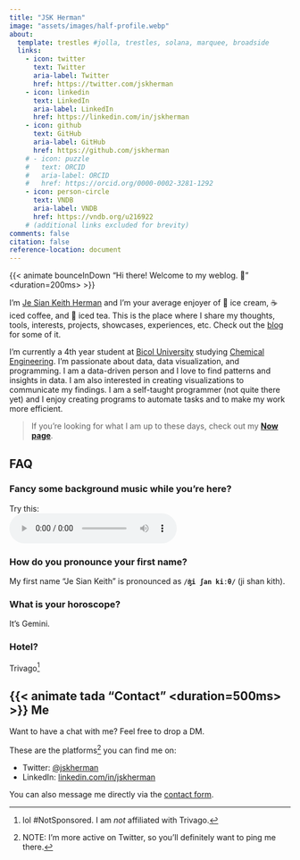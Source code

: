 ```yaml
---
title: "JSK Herman"
image: "assets/images/half-profile.webp"
about:
  template: trestles #jolla, trestles, solana, marquee, broadside
  links:
    - icon: twitter
      text: Twitter
      aria-label: Twitter
      href: https://twitter.com/jskherman
    - icon: linkedin
      text: LinkedIn
      aria-label: LinkedIn
      href: https://linkedin.com/in/jskherman
    - icon: github
      text: GitHub
      aria-label: GitHub
      href: https://github.com/jskherman
    # - icon: puzzle
    #   text: ORCID
    #   aria-label: ORCID
    #   href: https://orcid.org/0000-0002-3281-1292
    - icon: person-circle
      text: VNDB
      aria-label: VNDB
      href: https://vndb.org/u216922
    # (additional links excluded for brevity)
comments: false
citation: false
reference-location: document
---
```


{{< animate bounceInDown "Hi there! Welcome to my weblog. 👋" <duration=200ms> >}} <br>

I'm [Je Sian Keith Herman](#firstname) and I'm your average enjoyer of 🍨 ice cream, ☕ iced coffee, and 🍹 iced tea. This is the place where I share my thoughts, tools, interests, projects, showcases, experiences, etc. Check out the [blog](/blog.qmd) for some of it.

I'm currently a 4th year student at [Bicol University][BU] studying [Chemical Engineering][ChE]. I'm passionate about data, data visualization, and programming. I am a data-driven person and I love to find patterns and insights in data. I am also interested in creating visualizations to communicate my findings. I am a self-taught programmer (not quite there yet) and I enjoy creating programs to automate tasks and to make my work more efficient.

> If you're looking for what I am up to these days, check out my **[Now page](/p/now.qmd)**.

## FAQ

::: {.callout-tip collapse="true"}

### Fancy some background music while you're here?

Try this: <br/>
<audio controls><source src="https://res.cloudinary.com/jskherman/video/upload/v1641875513/Website/isekai_shokudou-main_ost.mp3" type="audio/mpeg" name="Restaurant to Another World (Isekai Shokudou) Main Theme">Your browser does not support the audio html element.</audio>
:::

::: {.callout-tip collapse="true"}

### How do you pronounce your first name?

My first name "Je Sian Keith" is pronounced as **`/ʤi ʃan kiːθ/`** (ji shan kith).
:::

::: {.callout-tip collapse="true"}

### What is your horoscope?
It’s Gemini.
:::

::: {.callout-tip collapse="true"}

### Hotel?
Trivago[^2]
:::

## {{< animate tada "Contact" <duration=500ms> >}} Me

Want to have a chat with me? Feel free to drop a DM. <!-- I am also open to collaborations and opportunities. -->

 
These are the platforms[^3] you can find me on:

- Twitter: [\@jskherman][twitter]
- LinkedIn: [linkedin.com/in/jskherman][linkedin]

You can also message me directly via the [contact form](contact.qmd).

<!-- Footnotes -->

[^1]: This blog is an example project.
  I am not a professional writer nor a programmer. I am just a guy who likes to write and tinker.
[^2]: lol #NotSponsored. I am *not* affiliated with Trivago.
[^3]: NOTE: I'm more active on Twitter, so you'll definitely want to ping me there.

<!-- Reference Links -->

[twitter]: https://twitter.com/jskherman
[linkedin]: https://www.linkedin.com/in/jskherman
[github]: https://github.com/jskherman
[TWGOK]: https://myanimelist.net/anime/8525/Kami_nomi_zo_Shiru_Sekai
[BU]: https://bicol-u.edu.ph/
[ChE]: https://www.icheme.org/education/whynotchemeng/
